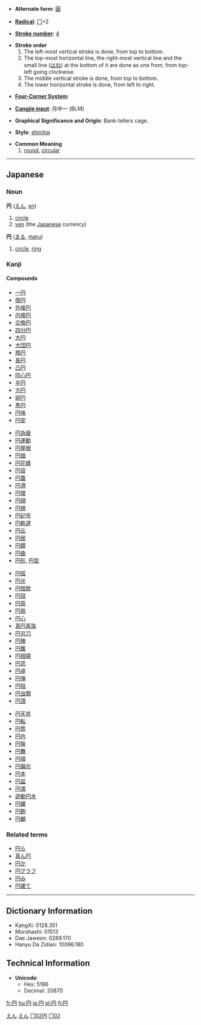 * '''Alternate form''': [[圓]]

* '''[[Wiktionary:Chinese radical index| Radical]]''': [[Wiktionary:Chinese radical index 冂|冂]]+2

* '''[[Wiktionary:Chinese total strokes index|Stroke number]]''': [[Wiktionary:Chinese total strokes index 4|4]]

*'''Stroke order'''
*# The left-most vertical stroke is done, from top to bottom.
*# The top-most horizontal line, the right-most vertical line and the small line ([[はね]]) at the bottom of it are done as one from, from top-left going clockwise.
*# The middle vertical stroke is done, from top to bottom.
*# The lower horizontal stroke is done, from left to right.

* '''[[Wiktionary:Chinese four corner index|Four-Corner System]]''': 

* '''[[Wiktionary:Chinese Cangjie index|Cangjie input]]''': 月中一 (BLM)

* '''Graphical Significance and Origin''': Bank-tellers cage.

* '''Style''': [[shinjitai]]

* '''Common Meaning'''
*# [[round]], [[circular]]

----

== Japanese ==
[[Category:Japanese language|えん]]
===Noun===
[[Category:Japanese nouns|えん]]
'''円''' ([[えん]], [[en]])
#[[circle]]
#[[yen]] (the [[Japanese]] currency)


'''円''' ([[まる]], [[maru]])
#[[circle]], [[ring]]


===Kanji===
{{kanji|[[えん]] ([[en]])|[[まる]] ([[maru]]), [[まるい]] ([[円い]], [[marui]])}}
====Compounds====
{{top4}}
*[[一円]]
*[[億円]]
*[[外接円]]
*[[内接円]]
*[[交換円]]
*[[四分円]]
*[[大円]]
*[[大団円]]
*[[楕円]]
*[[長円]]
*[[凸円]]
*[[同心円]]
*[[半円]]
*[[方円]]
*[[卵円]]
*[[黒円]]
*[[円味]]
*[[円安]]
{{mid4}}
*[[円為替]]
*[[円運動]]
*[[円屋根]]
*[[円価]]
*[[円花蜂]]
*[[円貨]]
*[[円蓋]]
*[[円滑]]
*[[円環]]
*[[円顔]]
*[[円規]]
*[[円記号]]
*[[円軌道]]
*[[円丘]]
*[[円居]]
*[[円鏡]]
*[[円曲]]
*[[円形]], [[円型]]
{{mid4}}
*[[円弧]]
*[[円光]]
*[[円借款]]
*[[円寂]]
*[[円周]]
*[[円熟]]
*[[円心]]
*[[真円真珠]]
*[[円刃刀]]
*[[円陣]]
*[[円錐]]
*[[円相場]]
*[[円窓]]
*[[円卓]]
*[[円弾]]
*[[円柱]]
*[[円虫類]]
*[[円頂]]
{{mid4}}
*[[円天井]]
*[[円転]]
*[[円筒]]
*[[円内]]
*[[円盤]]
*[[円舞]]
*[[円墳]]
*[[円偏光]]
*[[円本]]
*[[円盆]]
*[[円満]]
*[[遊動円木]]
*[[円罐]]
*[[円鉋]]
*[[円顱]]
{{bottom}}

===Related terms===
*[[円ら]]
*[[真ん円]]
*[[円か]]
*[[円グラフ]] 
*[[円み]]
*[[円建て]]

----

== Dictionary Information ==

* KangXi: 0128.351
* Morohashi: 01513
* Dae Jaweon: 0289.170
* Hanyu Da Zidian: 10096.180

== Technical Information ==

* '''Unicode''':
** Hex: 5186
** Decimal: 20870

[[Category:Japanese kanji|冂02円]]
[[Category:Grade 1 kanji|冂02]]

[[fr:円]]
[[hu:円]]
[[ja:円]]
[[pl:円]]
[[fi:円]]